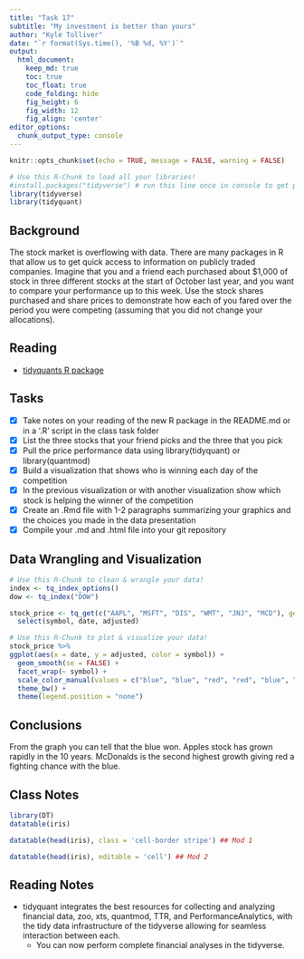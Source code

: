```yaml
---
title: "Task 17"
subtitle: "My investment is better than yours"
author: "Kyle Tolliver"
date: "`r format(Sys.time(), '%B %d, %Y')`"
output:
  html_document:  
    keep_md: true
    toc: true
    toc_float: true
    code_folding: hide
    fig_height: 6
    fig_width: 12
    fig_align: 'center'
editor_options: 
  chunk_output_type: console
---
```


```r
knitr::opts_chunk$set(echo = TRUE, message = FALSE, warning = FALSE)
```

```r
# Use this R-Chunk to load all your libraries!
#install.packages("tidyverse") # run this line once in console to get package
library(tidyverse)
library(tidyquant)
```

## Background

The stock market is overflowing with data. There are many packages in R that allow us to get quick access to information on publicly traded companies. Imagine that you and a friend each purchased about $1,000 of stock in three different stocks at the start of October last year, and you want to compare your performance up to this week. Use the stock shares purchased and share prices to demonstrate how each of you fared over the period you were competing (assuming that you did not change your allocations).

## Reading

* [tidyquants R package](https://github.com/business-science/tidyquant)

## Tasks

* [X] Take notes on your reading of the new R package in the README.md or in a ‘.R’ script in the class task folder
* [X] List the three stocks that your friend picks and the three that you pick
* [X] Pull the price performance data using library(tidyquant) or library(quantmod)
* [X] Build a visualization that shows who is winning each day of the competition
* [X] In the previous visualization or with another visualization show which stock is helping the winner of the competition
* [X] Create an .Rmd file with 1-2 paragraphs summarizing your graphics and the choices you made in the data presentation
* [X] Compile your .md and .html file into your git repository

## Data Wrangling and Visualization

```r
# Use this R-Chunk to clean & wrangle your data!
index <- tq_index_options()
dow <- tq_index("DOW")

stock_price <- tq_get(c("AAPL", "MSFT", "DIS", "WMT", "JNJ", "MCD"), get = "stock.prices") %>% 
  select(symbol, date, adjusted)

# Use this R-Chunk to plot & visualize your data!
stock_price %>% 
ggplot(aes(x = date, y = adjusted, color = symbol)) +
  geom_smooth(se = FALSE) + 
  facet_wrap(~ symbol) +
  scale_color_manual(values = c("blue", "blue", "red", "red", "blue", "red")) + 
  theme_bw() +
  theme(legend.position = "none")
```

## Conclusions

From the graph you can tell that the blue won. Apples stock has grown rapidly in the 10 years. McDonalds is the second highest growth giving red a fighting chance with the blue. 

## Class Notes

```r
library(DT)
datatable(iris)

datatable(head(iris), class = 'cell-border stripe') ## Mod 1

datatable(head(iris), editable = 'cell') ## Mod 2
```

## Reading Notes

* tidyquant integrates the best resources for collecting and analyzing financial data, zoo, xts, quantmod, TTR, and PerformanceAnalytics, with the tidy data infrastructure of the tidyverse allowing for seamless interaction between each. 
  + You can now perform complete financial analyses in the tidyverse.